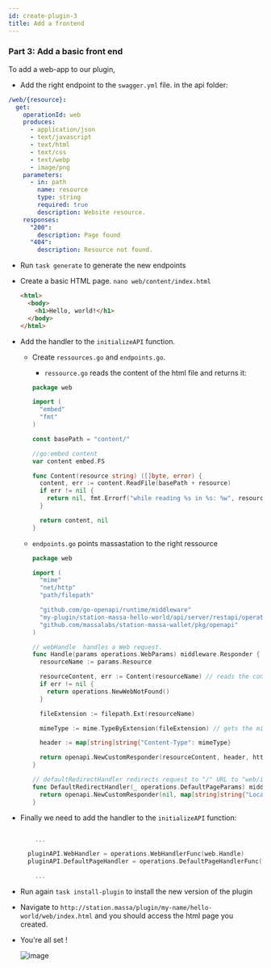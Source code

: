 ```yaml
---
id: create-plugin-3
title: Add a frontend
---
```


### Part 3: Add a basic front end

To add a web-app to our plugin,

- Add the right endpoint to the `swagger.yml` file. in the api folder:

```yaml
/web/{resource}:
  get:
    operationId: web
    produces:
      - application/json
      - text/javascript
      - text/html
      - text/css
      - text/webp
      - image/png
    parameters:
      - in: path
        name: resource
        type: string
        required: true
        description: Website resource.
    responses:
      "200":
        description: Page found
      "404":
        description: Resource not found.
```

- Run `task generate` to generate the new endpoints
- Create a basic HTML page.
  `nano web/content/index.html`
  ```html
  <html>
    <body>
      <h1>Hello, world!</h1>
    </body>
  </html>
  ```
- Add the handler to the `initializeAPI` function.

  - Create `ressources.go` and `endpoints.go`.

    - `ressource.go` reads the content of the html file and returns it:

    ```go
    package web

    import (
      "embed"
      "fmt"
    )

    const basePath = "content/"

    //go:embed content
    var content embed.FS

    func Content(resource string) ([]byte, error) {
      content, err := content.ReadFile(basePath + resource)
      if err != nil {
        return nil, fmt.Errorf("while reading %s in %s: %w", resource, basePath, err)
      }

      return content, nil
    }
    ```

  - `endpoints.go` points massastation to the right ressource

    ```go
    package web

    import (
      "mime"
      "net/http"
      "path/filepath"

      "github.com/go-openapi/runtime/middleware"
      "my-plugin/station-massa-hello-world/api/server/restapi/operations"
      "github.com/massalabs/station-massa-wallet/pkg/openapi"
    )

    // webHandle  handles a Web request.
    func Handle(params operations.WebParams) middleware.Responder {
      resourceName := params.Resource

      resourceContent, err := Content(resourceName) // reads the content of the html file
      if err != nil {
        return operations.NewWebNotFound()
      }

      fileExtension := filepath.Ext(resourceName)

      mimeType := mime.TypeByExtension(fileExtension) // gets the mime type of the file

      header := map[string]string{"Content-Type": mimeType}

      return openapi.NewCustomResponder(resourceContent, header, http.StatusOK) // returns the content of the html file
    }

    // defaultRedirectHandler redirects request to "/" URL to "web/index.html".
    func DefaultRedirectHandler(_ operations.DefaultPageParams) middleware.Responder {
      return openapi.NewCustomResponder(nil, map[string]string{"Location": "web/index.html"}, http.StatusPermanentRedirect) // redirects to the html file
    }
    ```

- Finally we need to add the handler to the `initializeAPI` function:

  ```go

      ...

    pluginAPI.WebHandler = operations.WebHandlerFunc(web.Handle)
    pluginAPI.DefaultPageHandler = operations.DefaultPageHandlerFunc(web.DefaultRedirectHandler)

      ...
  ```

- Run again `task install-plugin` to install the new version of the plugin
- Navigate to `http://station.massa/plugin/my-name/hello-world/web/index.html` and you should access the html page you created.
- You're all set !

  ![image](./hello-world-front.png)
